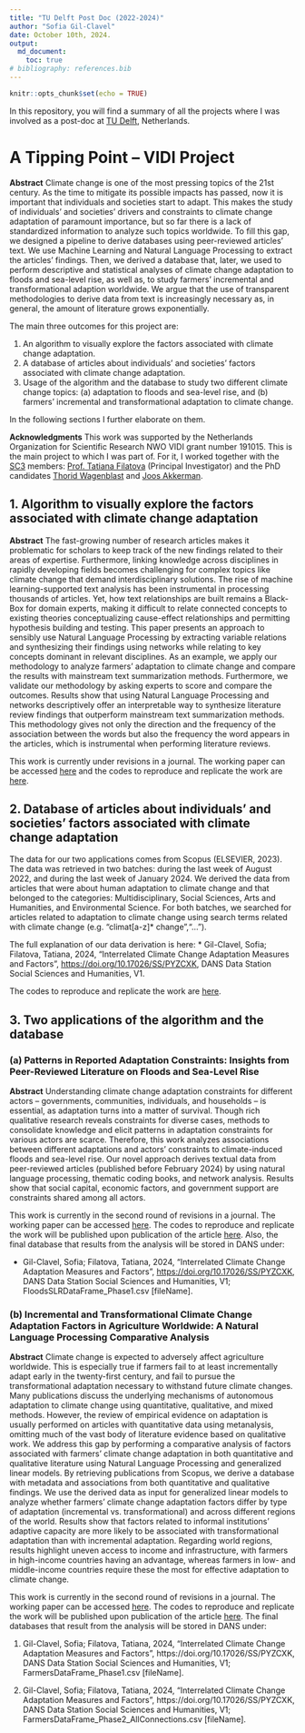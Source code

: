 ```yaml
---
title: "TU Delft Post Doc (2022-2024)"
author: "Sofia Gil-Clavel"
date: October 10th, 2024.
output:
  md_document:
    toc: true
# bibliography: references.bib
---
```


```r
knitr::opts_chunk$set(echo = TRUE)
```


In this repository, you will find a summary of all the projects where I was involved as a post-doc at [TU Delft](https://www.tudelft.nl/en/tpm), Netherlands.



# A Tipping Point – VIDI Project 

**Abstract** Climate change is one of the most pressing topics of the 21st century. As the time to mitigate its possible impacts has passed, now it is important that individuals and societies start to adapt. This makes the study of individuals’ and societies’ drivers and constraints to climate change adaptation of paramount importance, but so far there is a lack of standardized information to analyze such topics worldwide. To fill this gap, we designed a pipeline to derive databases using peer-reviewed articles’ text. We use Machine Learning and Natural Language Processing to extract the articles’ findings. Then, we derived a database that, later, we  used to perform descriptive and statistical analyses of climate change adaptation to floods and sea-level rise, as well as, to study farmers' incremental and transformational adaption worldwide. We argue that the use of transparent methodologies to derive data from text is increasingly necessary as, in general, the amount of literature grows exponentially. 

The main three outcomes for this project are:

1. An algorithm to visually explore the factors associated with climate change adaptation.
2. A database of articles about individuals' and societies' factors associated with climate change adaptation.
3. Usage of the algorithm and the database to study two different climate change topics: (a) adaptation to floods and sea-level rise, and (b) farmers' incremental and transformational adaptation to climate change.

In the following sections I further elaborate on them.

**Acknowledgments** This work was supported by the Netherlands Organization for Scientific Research NWO VIDI grant number 191015. This is the main project to which I was part of. For it, I worked together with the [SC3](http://www.sc3.center/) members: [Prof. Tatiana Filatova](http://www.sc3.center/team/tatiana-filatova/) (Principal Investigator) and the PhD candidates [Thorid Wagenblast](http://www.sc3.center/team/thorid-wagenblast/) and [Joos Akkerman](http://www.sc3.center/team/joos-akkerman/). 

## 1. Algorithm to visually explore the factors associated with climate change adaptation

**Abstract** The fast-growing number of research articles makes it problematic for scholars to keep track of the new findings related to their areas of expertise. Furthermore, linking knowledge across disciplines in rapidly developing fields becomes challenging for complex topics like climate change that demand interdisciplinary solutions. The rise of machine learning-supported text analysis has been instrumental in processing thousands of articles. Yet, how text relationships are built remains a Black-Box for domain experts, making it difficult to relate connected concepts to existing theories conceptualizing cause-effect relationships and permitting hypothesis building and testing. This paper presents an approach to sensibly use Natural Language Processing by extracting variable relations and synthesizing their findings using networks while relating to key concepts dominant in relevant disciplines. As an example, we apply our methodology to analyze farmers’ adaptation to climate change and compare the results with mainstream text summarization methods. Furthermore, we validate our methodology by asking experts to score and compare the outcomes. Results show that using Natural Language Processing and networks descriptively offer an interpretable way to synthesize literature review findings that outperform mainstream text summarization methods. This methodology gives not only the direction and the frequency of the association between the words but also the frequency the word appears in the articles, which is instrumental when performing literature reviews.

This work is currently under revisions in a journal. The working paper can be accessed [here](https://arxiv.org/abs/2306.09737) and the codes to reproduce and replicate the work are [here](https://github.com/SofiaG1l/NLPnetworks4LR).

## 2. Database of articles about individuals' and societies' factors associated with climate change adaptation

The data for our two applications comes from Scopus (ELSEVIER, 2023). The data was retrieved in two batches: during the last week of August 2022, and during the last week of January 2024. We derived the data from articles that were about human adaptation to climate change and that belonged to the categories: Multidisciplinary, Social Sciences, Arts and Humanities, and Environmental Science. For both batches, we searched for articles related to adaptation to climate change using search terms related with climate change (e.g. "climat[a-z]* change","...").

The full explanation of our data derivation is here:
* Gil-Clavel, Sofia; Filatova, Tatiana, 2024, "Interrelated Climate Change Adaptation Measures and Factors", [https://doi.org/10.17026/SS/PYZCXK](https://doi.org/10.17026/SS/PYZCXK), DANS Data Station Social Sciences and Humanities, V1.

The codes to reproduce and replicate the work are [here](https://github.com/SofiaG1l/Data_CCA).


## 3. Two applications of the algorithm and the database

### (a) Patterns in Reported Adaptation Constraints: Insights from Peer-Reviewed Literature on Floods and Sea-Level Rise

**Abstract** Understanding climate change adaptation constraints for different actors – governments, communities, individuals, and households – is essential, as adaptation turns into a matter of survival. Though rich qualitative research reveals constraints for diverse cases, methods to consolidate knowledge and elicit patterns in adaptation constraints for various actors are scarce. Therefore, this work analyzes associations between different adaptations and actors’ constraints to climate-induced floods and sea-level rise. Our novel approach derives textual data from peer-reviewed articles (published before February 2024) by using natural language processing, thematic coding books, and network analysis. Results show that social capital, economic factors, and government support are constraints shared among all actors. 

This work is currently in the second round of revisions in a journal. The working paper can be accessed [here](https://osf.io/preprints/socarxiv/3cqvn). The codes to reproduce and replicate the work will be published upon publication of the article [here](https://github.com/SofiaG1l/FloodSLR_CCA). Also, the final database that results from the analysis will be stored in DANS under:

* Gil-Clavel, Sofia; Filatova, Tatiana, 2024, "Interrelated Climate Change Adaptation Measures and Factors", [https://doi.org/10.17026/SS/PYZCXK](https://doi.org/10.17026/SS/PYZCXK), DANS Data Station Social Sciences and Humanities, V1; FloodsSLRDataFrame_Phase1.csv [fileName].



### (b) Incremental and Transformational Climate Change Adaptation Factors in Agriculture Worldwide: A Natural Language Processing Comparative Analysis

**Abstract** Climate change is expected to adversely affect agriculture worldwide. This is especially true if farmers fail to at least incrementally adapt early in the twenty-first century, and fail to pursue the transformational adaptation necessary to withstand future climate changes. Many publications discuss the underlying mechanisms of autonomous adaptation to climate change using quantitative, qualitative, and mixed methods. However, the review of empirical evidence on adaptation is usually performed on articles with quantitative data using metanalysis, omitting much of the vast body of literature evidence based on qualitative work. We address this gap by performing a comparative analysis of factors associated with farmers’ climate change adaptation in both quantitative and qualitative literature using Natural Language Processing and generalized linear models. By retrieving publications from Scopus, we derive a database with metadata and associations from both quantitative and qualitative findings. We use the derived data as input for generalized linear models to analyze whether farmers’ climate change adaptation factors differ by type of adaptation (incremental vs. transformational) and across different regions of the world. Results show that factors related to informal institutions’ adaptive capacity are more likely to be associated with transformational adaptation than with incremental adaptation. Regarding world regions, results highlight uneven access to income and infrastructure, with farmers in high-income countries having an advantage, whereas farmers in low- and middle-income countries require these the most for effective adaptation to climate change. 


This work is currently in the second round of revisions in a journal. The working paper can be accessed [here](https://osf.io/preprints/socarxiv/3dp5e). The codes to reproduce and replicate the work will be published upon publication of the article [here](https://github.com/SofiaG1l/Farmers_CCA). The final databases that result from the analysis will be stored in DANS under:

1. Gil-Clavel, Sofia; Filatova, Tatiana, 2024, "Interrelated Climate Change Adaptation Measures and Factors", https://doi.org/10.17026/SS/PYZCXK, DANS Data Station Social Sciences and Humanities, V1; FarmersDataFrame_Phase1.csv [fileName].

2. Gil-Clavel, Sofia; Filatova, Tatiana, 2024, "Interrelated Climate Change Adaptation Measures and Factors", https://doi.org/10.17026/SS/PYZCXK, DANS Data Station Social Sciences and Humanities, V1; FarmersDataFrame_Phase2_AllConnections.csv [fileName].




